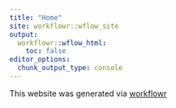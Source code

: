 ```yaml
---
title: "Home"
site: workflowr::wflow_site
output:
  workflowr::wflow_html:
    toc: false
editor_options:
  chunk_output_type: console
---
```


This website was generated via [workflowr](https://github.com/jdblischak/workflowr)
